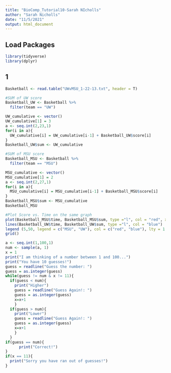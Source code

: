 ```yaml
---
title: "BioComp_Tutorial10-Sarah NIcholls"
author: "Sarah Nicholls"
date: "11/5/2021"
output: html_document
---
```


## Load Packages

```r
library(tidyverse)
library(dplyr)
```

## 1

```r
Basketball <- read.table("UWvMSU_1-22-13.txt", header = T)

#SUM of UW score
Basketball_UW <- Basketball %>%
  filter(team == "UW")

UW_cumulative <- vector()
UW_cumulative[1] = 3
a <- seq.int(2,23,1)
for(i in a){
  UW_cumulative[i] = UW_cumulative[i-1] + Basketball_UW$score[i]
}
Basketball_UW$sum <- UW_cumulative

#SUM of MSU score
Basketball_MSU <- Basketball %>%
  filter(team == "MSU")

MSU_cumulative <- vector()
MSU_cumulative[1] = 2
a <- seq.int(2,27,1)
for(i in a){
  MSU_cumulative[i] = MSU_cumulative[i-1] + Basketball_MSU$score[i]
}
Basketball_MSU$sum <- MSU_cumulative
Basketball_MSU
```


```r
#Plot Score vs. Time on the same graph
plot(Basketball_MSU$time, Basketball_MSU$sum, type ="l", col = "red", xlab = "Time (in Minutes)", ylab = "Score", main = "MSU vs UW")
lines(Basketball_UW$time, Basketball_UW$sum, type ="l", col = "blue")
legend (5,50, legend = c("MSU", "UW"), col = c("red", "blue"), lty = 1.2, cex = 0.8)
grid()
```

```r
a <- seq.int(1,100,1)
num <- sample(a, 1)
x = 1
print("I am thinking of a number between 1 and 100...")
print("You have 10 guesses!")
guess = readline("Guess the number: ")
guess = as.integer(guess)
while(guess != num & x != 11){
  if(guess < num){
    print("Higher")
    guess = readline("Guess Again!: ")
    guess = as.integer(guess)
    x=x+1
    }
  if(guess > num){
    print("Lower")
    guess = readline("Guess Again!: ")
    guess = as.integer(guess)
    x=x+1
    }
  }
if(guess == num){
      print("Correct!")
}
if(x == 11){
  print("Sorry you have ran out of guesses!")
}
```

